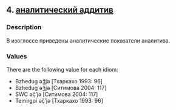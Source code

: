 ## 4. <a href =  'https://agricolamz.github.io/The_Circassian_Isoglosses_Database/4.html'>аналитический аддитив</a>
### Description

В изоглоссе приведены аналитические показатели аналитива.

### Values
There are the following value for each idiom:

* Bzhedug  əǯjə [Тхаркахо 1993: 96] 
* Bzhedug  əǯjə [Ситимова 2004: 117] 
* SWC  əč̣’jə [Ситимова 2004: 117] 
* Temirgoi  əč̣’jə [Тхаркахо 1993: 96] 

